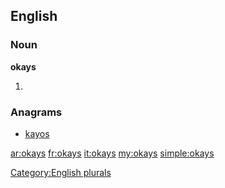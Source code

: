 ==English==

===Noun===
'''okays'''

# {{plural of|[[okay]]}}

===Anagrams===
* [[kayos#English|kayos]]

[[Category:English plurals]]

[[ar:okays]]
[[fr:okays]]
[[it:okays]]
[[my:okays]]
[[simple:okays]]